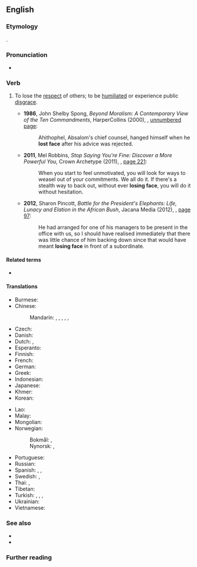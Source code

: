 ==English==
{{was wotd|2013|January|25}}
{{was wotd|2015|January|25}}

===Etymology===
{{calque|en|zh|-}} {{zh-l|丟臉|tr=diūliǎn|lit=lose face}}.

===Pronunciation===
* {{audio|en-au-lose face.ogg|Audio (AU)|lang=en}}

===Verb===
{{en-verb|loses face|losing face|lost face}}

# {{lb|en|idiomatic}} To lose the [[respect]] of others; to be [[humiliate]]d or experience public [[disgrace]].
#* '''1986''', John Shelby Spong, ''Beyond Moralism: A Contemporary View of the Ten Commandments'', HarperCollins (2000), {{ISBN|9781878282149}}, [http://books.google.com/books?id=J7TT9J67GFcC&pg=PT101&dq=%22lost+face%2 unnumbered page]:
#*: Ahithophel, Absalom's chief counsel, hanged himself when he '''lost face''' after his advice was rejected.
#* '''2011''', Mel Robbins, ''Stop Saying You're Fine: Discover a More Powerful You'', Crown Archetype (2011), {{ISBN|9780307716729}}, [http://books.google.com/books?id=VHcJIPSajrcC&pg=PA221#v=onepage&q&f=false page 221]:
#*: When you start to feel unmotivated, you will look for ways to weasel out of your commitments. We all do it. If there's a stealth way to back out, without ever '''losing face''', you will do it without hesitation.
#* '''2012''', Sharon Pincott, ''Battle for the President's Elephants: Life, Lunacy and Elation in the African Bush'', Jacana Media (2012), {{ISBN|9781431403592}}, [http://books.google.com/books?id=GP-RtQMzxoAC&pg=PA97&dq=%22losing+face%22 page 97]:
#*: He had arranged for one of his managers to be present in the office with us, so I should have realised immediately that there was little chance of him backing down since that would have meant '''losing face''' in front of a subordinate.

====Related terms====
* {{l|en|loss of face}}

====Translations====
{{trans-top|lose respect of others}}
* Burmese: {{t-needed|my}}
* Chinese:
*: Mandarin: {{t+|cmn|丟臉|sc=Hani}}, {{t+|cmn|丢脸|tr=diūliǎn|sc=Hani}}, {{t+|cmn|丟人|sc=Hani}}, {{t+|cmn|丢人|tr=diūrén|sc=Hani}}, {{t+|cmn|丟面子|sc=Hani}}, {{t+|cmn|丢面子|tr=diū miànzi|sc=Hani}}
* Czech: {{t|cs|ztratit tvář}}
* Danish: {{t|da|tabe ansigt}}
* Dutch: {{t|nl|gezicht verliezen}}, {{l|nl|gezichtsverlies}} {{l|nl|lijden}}
* Esperanto: {{t-needed|eo}}
* Finnish: {{t+|fi|menettää kasvonsa}}
* French: {{t+|fr|perdre la face}}
* German: {{t+|de|das Gesicht verlieren}}
* Greek: {{t|el|ρεζιλεύομαι}}
* Indonesian: {{t-needed|id}}
* Japanese: {{t|ja|面目を失う|tr=めんぼくをうしなう, menboku o ushinau|sc=Jpan}}
* Khmer: {{t+|km|ខ្មាស|tr=kmaah|sc=Khmr}}
* Korean: {{t|ko|체면을 잃다|sc=Kore}}
{{trans-mid}}
* Lao: {{t-needed|lo}}
* Malay: {{t-needed|ms}}
* Mongolian: {{t-needed|mn}}
* Norwegian:
*: Bokmål: {{t+|nb|tape ansikt}}, {{t|nb|miste ansikt}}
*: Nynorsk: {{t|nn|miste andlet}}, {{t|nn|miste ansikt}}
* Portuguese: {{t|pt|[[perder]] [[o]] [[respeito]]}}
* Russian: {{t|ru|потеря́ть лицо́|pf}}
* Spanish: {{t+|es|desprestigiarse}}, {{t|es|quedar mal parado}}, {{t|es|perder la cara}}
* Swedish: {{t|sv|förlora ansiktet}}, {{t|sv|tappa ansiktet}}
* Thai: {{t+|th|เสียหน้า}}, {{t|th|หน้าแหก}}
* Tibetan: {{t|bo|སྤམ་ཤོར}}
* Turkish: {{t|tr|itibarını kaybetmek}}, {{t|tr|mahçup olmak}}, {{t|tr|saygınlığını yitirmek}}, {{t+|tr|yüzü kalmamak}}
* Ukrainian: {{t|uk|втратити обличчя|pf|sc=Cyrl}}
* Vietnamese: {{t+|vi|mất mặt}}
{{trans-bottom}}

===See also===
* {{l|en|give face}}
* {{l|en|save face}}

===Further reading===
{{pedialite|Face (sociological concept)}}
